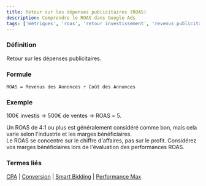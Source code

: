 ```yaml
---
title: Retour sur les dépenses publicitaires (ROAS)
description: Comprendre le ROAS dans Google Ads
tags: ['métriques', 'roas', 'retour investissement', 'revenus publicitaires', 'rentabilité', 'performance', 'google ads']
---
```



### Définition
Retour sur les dépenses publicitaires.

### Formule
```
ROAS = Revenus des Annonces ÷ Coût des Annonces
```

### Exemple
100€ investis → 500€ de ventes → ROAS = 5.

<Aside type="tip">
Un ROAS de 4:1 ou plus est généralement considéré comme bon, mais cela varie selon l'industrie et les marges bénéficiaires.
</Aside>

<Aside type="note">
Le ROAS se concentre sur le chiffre d'affaires, pas sur le profit. Considérez vos marges bénéficiaires lors de l'évaluation des performances ROAS.
</Aside>

### Termes liés
[CPA](/fr/metrics/cpa) | [Conversion](/fr/metrics/conversion) | [Smart Bidding](/fr/automation/smart-bidding) | [Performance Max](/fr/automation/performance-max)